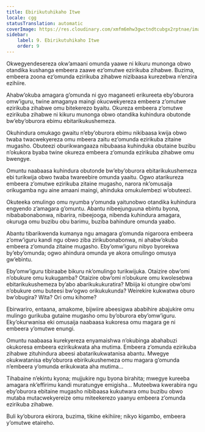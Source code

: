 ```yaml
---
title: Ebirikutuhikaho Itwe
locale: cgg
statusTranslation: automatic
coverImage: https://res.cloudinary.com/xmfm6mhw3gwctndtcubgx2rptnae/image/upload/v1740468922/small_cover_tratado_de_psicologia_revolucionaria_a4c0dca4e0.webp
sidebar:
    label: 9. Ebirikutuhikaho Itwe
    order: 9
---
```

Okwegyendesereza okw’amaani omunda yaawe ni kikuru munonga obwo otandika kushanga embeera zaawe ez’omutwe ezirikuba zihabwe. Buzima, embeera zoona ez’omunda ezirikuba zihabwe nizibaasa kurezebwa n’enzira ezihiire.

Ahabw’okuba amagara g’omunda ni gyo maganeeti erikureeta eby’oburora omw’iguru, twine amaganya maingi okucwekyereza embeera z’omutwe ezirikuba zihabwe omu bitekerezo byaitu. Okureza embeera z’omutwe ezirikuba zihabwe ni kikuru munonga obwo otandika kuhindura obutonde bw’eby’oburora ebimu ebitarikukushemeza.

Okuhindura omukago gwaitu n’eby’oburora ebimu nikibaasa kwija obwo twaba twacwekyereza omu mbeera zaitu ez’omunda ezirikuba zitaine mugasho. Obuteezi oburikwangaaza nibubaasa kuhinduka obutaine buzibu n’okukora byaba twine okureza embeera z’omunda ezirikuba zihabwe omu bwengye.

Omuntu naabaasa kuhindura obutonde bw’eby’oburora ebitarikukushemeza ebi turikwija obwo twaba twareebire omunda yaaitu. Ogwo atarikureza embeera z’omutwe ezirikuba zitaine mugasho, narora nk’omusaija orikugamba ngu aine amaani maingi, ahinduka omukulembezi w’obuteezi.

Okuteeka omulingo omu nyumba y’omunda yaitunobwo otandika kuhindura engyendo z’amagara g’omuntu. Abantu nibeejunguuna ebintu byona, nibababonabonwa, nibarira, nibeejooga, nibenda kuhindura amagara, okuruga omu buzibu obu barimu, buziba bahindure omunda yaabo.

Abantu tibarikwenda kumanya ngu amagara g’omunda nigaroora embeera z’omw’iguru kandi ngu obwo ziba zirikubonabonwa, ni ahabw’okuba embeera z’omunda zitaine mugasho. Eby’omw’iguru nibyo byorekwa by’eby’omunda; ogwo ahindura omunda ye akora omulingo omusya gw’ebintu.

Eby’omw’iguru tibiraabe bikuru nk’omulingo turikwijuka. Otaizire obw’omi n’obukure omu kukugamba? Otaizire obw’omi n’obukure omu kwolesebwa ebitarikukushemeza by’abo abarikukukuratira? Mbiija ki otungire obw’omi n’obukure omu buteesi bw’ogwo orikukukunda? Weirekire kukwatwa oburo bw’obugira? Wita? Ori omu kihome?

Ebirwariro, entaana, amakome, bijwiire abeesigwa ababihire abajukire omu mulingo gurikuba gutaine mugasho omu by’oburora eby’omw’iguru. Eky’okurwanisa eki omusaija naabaasa kukoresa omu magara ge ni embeera y’omutwe enungi.

Omuntu naabaasa kurekyereza enyamaishwa n’okubinga abahabuzi okukoresa embeera ezirikukwata aha mutima. Embeera z’omunda ezirikuba zihabwe zituhindura abeesi abatarikukwatanisa abantu. Mwegye okukwatanisa eby’oburora ebirikukushemeza omu magara g’omunda n’embeera y’omunda erikukwata aha mutima...

Tihabaine n’ekintu kyona; mujjukire ngu byona birahita; mwegye kureeba amagara nk’effirimu kandi muratungye emigisha... Muteebwa kwerabira ngu eby’oburora ebitaine mugasho nibibaasa kukutwara omu buzibu obwo mutaba mutacwekyereize omu miteekerezo yaanyu embeera z’omunda ezirikuba zihabwe.

Buli ky’oburora ekirora, buzima, tikine ekihiire; nikyo kigambo, embeera y’omutwe etaireho.

